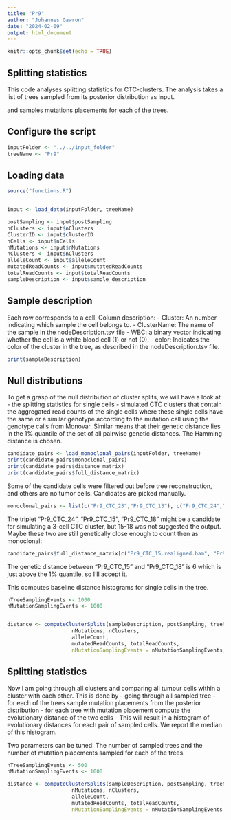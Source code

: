 ```yaml
---
title: "Pr9"
author: "Johannes Gawron"
date: "2024-02-09"
output: html_document
---
```


```r
knitr::opts_chunk$set(echo = TRUE)
```

## Splitting statistics

This code analyses splitting statistics for CTC-clusters. The analysis takes a list of trees sampled from its posterior distribution as input.

and samples mutations placements for each of the trees.


## Configure the script
```r
inputFolder <- "../../input_folder"
treeName <- "Pr9"
```

## Loading data
```r
source("functions.R")


input <- load_data(inputFolder, treeName)

postSampling <- input$postSampling
nClusters <- input$nClusters
ClusterID <- input$clusterID
nCells <- input$nCells  
nMutations <- input$nMutations
nClusters <- input$nClusters
alleleCount <- input$alleleCount
mutatedReadCounts <- input$mutatedReadCounts
totalReadCounts <- input$totalReadCounts
sampleDescription <- input$sample_description
```

## Sample description 

Each row corresponds to a cell.
Column description:
  - Cluster: An number indicating which sample the cell belongs to.
  - ClusterName: The name of the sample in the nodeDescription.tsv file
  - WBC: a binary vector indicating whether the cell is a white blood cell (1) or not (0).
  - color: Indicates the color of the cluster in the tree, as described in the nodeDescription.tsv
          file.
  
```r
print(sampleDescription)
```

## Null distributions

To get a grasp of the null distribution of cluster splits, we will have a look at 
  - the splitting statistics for single cells
  - simulated CTC clusters that contain the aggregated read counts of the single cells
  where these single cells have the same or a similar genotype according to the mutation
  call using the genotype calls from Monovar.
Similar means that their genetic distance lies in the 1% quantile of the set of all pairwise genetic distances.
The Hamming distance is chosen.

```r
candidate_pairs <- load_monoclonal_pairs(inputFolder, treeName)
print(candidate_pairs$monoclonal_pairs)
print(candidate_pairs$distance_matrix)
print(candidate_pairs$full_distance_matrix)
```

Some of the candidate cells were filtered out before tree reconstruction, and others
are no tumor cells. Candidates are picked manually.

```r
monoclonal_pairs <- list(c("Pr9_CTC_23","Pr9_CTC_13"), c("Pr9_CTC_24","Pr9_CTC_15"), c("Pr9_CTC_24", "Pr9_CTC_18"), c("Pr9_CTC_9", "Pr9_CTC_20"))
```

The triplet "Pr9_CTC_24", "Pr9_CTC_15", "Pr9_CTC_18" might be a candidate for 
simulating a 3-cell CTC cluster, but 15-18 was not suggested the output. Maybe these
two are still genetically close enough to count then as monoclonal:


```r
candidate_pairs$full_distance_matrix[c("Pr9_CTC_15.realigned.bam", "Pr9_CTC_18.realigned.bam","Pr9_CTC_24.realigned.bam"),c("Pr9_CTC_15.realigned.bam", "Pr9_CTC_18.realigned.bam","Pr9_CTC_24.realigned.bam")]
```

The genetic distance between "Pr9_CTC_15" and "Pr9_CTC_18" is 6 which is just above the 1% quantile, so I'll accept it.

This computes baseline distance histograms for single cells in the tree.

```r

nTreeSamplingEvents <- 1000
nMutationSamplingEvents <- 1000


distance <- computeClusterSplits(sampleDescription, postSampling, treeName, nCells,
                     nMutations, nClusters,
                     alleleCount,
                     mutatedReadCounts, totalReadCounts,
                     nMutationSamplingEvents = nMutationSamplingEvents, nTreeSamplingEvents = nTreeSamplingEvents, cellPairSelection = monoclonal_pairs)

```



## Splitting statistics
Now I am going through all clusters and comparing all tumour cells within a cluster
with each other.
This is done by
  - going through all sampled tree
  - for each of the trees sample mutation placements from the posterior distribution
  - for each tree with mutation placement compute the evolutionary distance of the two 
    cells
  - This will result in a histogram of evolutionary distances for each pair of
    sampled cells. We report the median of this histogram.
    
Two parameters can be tuned: The number of sampled trees and the number of mutation
placements sampled for each of the trees.

```r

nTreeSamplingEvents <- 500
nMutationSamplingEvents <- 1000

distance <- computeClusterSplits(sampleDescription, postSampling, treeName, nCells,
                     nMutations, nClusters,
                     alleleCount,
                     mutatedReadCounts, totalReadCounts,
                     nMutationSamplingEvents = nMutationSamplingEvents, nTreeSamplingEvents = nTreeSamplingEvents)
```


